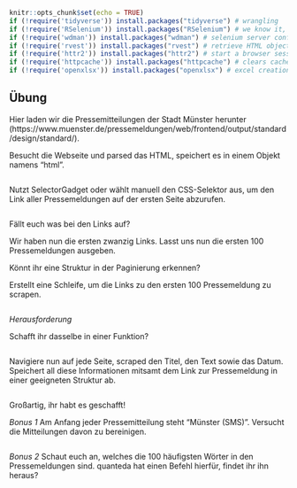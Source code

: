 ```{r setup, include=FALSE}
knitr::opts_chunk$set(echo = TRUE)
if (!require('tidyverse')) install.packages("tidyverse") # wrangling
if (!require('RSelenium')) install.packages("RSelenium") # we know it, we love it
if (!require('wdman')) install.packages("wdman") # selenium server config
if (!require('rvest')) install.packages("rvest") # retrieve HTML objects 
if (!require('httr2')) install.packages("httr2") # start a browser session
if (!require('httpcache')) install.packages("httpcache") # clears cache
if (!require('openxlsx')) install.packages("openxlsx") # excel creation and manipulation 
```

## Übung
Hier laden wir die Pressemitteilungen der Stadt Münster herunter (https://www.muenster.de/pressemeldungen/web/frontend/output/standard/design/standard/). 

Besucht die Webseite und parsed das HTML, speichert es in einem Objekt namens "html".

```{r}

```

Nutzt SelectorGadget oder wählt manuell den CSS-Selektor aus, um den Link aller Pressemeldungen auf der ersten Seite abzurufen.
```{r}

```

Fällt euch was bei den Links auf? 

Wir haben nun die ersten zwanzig Links. Lasst uns nun die ersten 100 Pressemeldungen ausgeben.

Könnt ihr eine Struktur in der Paginierung erkennen?


Erstellt eine Schleife, um die Links zu den ersten 100 Pressemeldung zu scrapen.
```{r}

```


*Herausforderung*

Schafft ihr dasselbe in einer Funktion?
```{r}

```

Navigiere nun auf jede Seite, scraped den Titel, den Text sowie das Datum. Speichert all diese Informationen mitsamt dem Link zur Pressemeldung in einer geeigneten Struktur ab.

```{r}

```

Großartig, ihr habt es geschafft!

*Bonus 1*
Am Anfang jeder Pressemitteilung steht "Münster (SMS)". Versucht die Mitteilungen davon zu bereinigen.

```{r}

```

*Bonus 2* 
Schaut euch an, welches die 100 häufigsten Wörter in den Pressemeldungen sind. quanteda hat einen Befehl hierfür, findet ihr ihn heraus?

```{r}

```